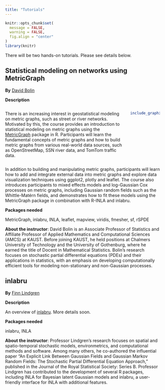 ```yaml
---
title: "Tutorials"
---
```

```r
knitr::opts_chunk$set(
  message = FALSE, 
  warning = FALSE,
  fig.align = "center"
)
library(knitr)
```

There will be two hands-on tutorials. Please see details below.


## Statistical modeling on networks using MetricGraph

**By** [David Bolin](https://www.kaust.edu.sa/en/study/faculty/david-bolin)

**Description**

::: columns
::: {.column width="80%"}

There is an increasing interest in geostatistical modeling on metric graphs, such as street or river networks. Motivated by this, the course provides an introduction to statistical modeling on metric graphs using the [MetricGraph](https://davidbolin.github.io/MetricGraph/) package in R. Participants will learn the fundamental concepts of metric graphs and how to build metric graphs from various real-world data sources, such as OpenStreetMap, SSN river data, and TomTom traffic data.

:::
::: {.column width="20%"}

```r
include_graphics('img/metricgraph_logo.png')
```

:::
:::

In addition to building and manipulating metric graphs, participants will learn how to add and integrate external data into metric graphs and explore data visualization techniques using ggplot2, plotly and leaflet. The course also introduces participants to mixed effects models and log-Gaussian Cox processes on metric graphs, including Gaussian random fields such as the Whittle-Matérn fields, and demonstrates how to fit these models using the MetricGraph package in combination with R-INLA and inlabru. 

**Packages needed**

MetricGraph, inlabru, INLA, leaflet, mapview, viridis, fmesher, sf, rSPDE


**About the instructor**: David Bolin is an Associate Professor of Statistics and Affiliate Professor of Applied Mathematics and Computational Sciences (AMCS) at KAUST. Before joining KAUST, he held positions at Chalmers University of Technology and the University of Gothenburg, where he earned the title of Docent in Mathematical Statistics. Bolin’s research focuses on stochastic partial differential equations (PDEs) and their applications in statistics, with an emphasis on developing computationally efficient tools for modeling non-stationary and non-Gaussian processes.

## inlabru

**By** [Finn Lindgren](https://www.maths.ed.ac.uk/~flindgre/)

**Description**

An overview of [inlabru](https://sites.google.com/inlabru.org/inlabru). More details soon.

**Packages needed** 

inlabru, INLA

**About the instructor**: Professor Lindgren's research focuses on spatial and spatio-temporal stochastic models, environmetrics, and computational methods and software. Among many others, he co-authored the influential paper "An Explicit Link Between Gaussian Fields and Gaussian Markov Random Fields: The Stochastic Partial Differential Equation Approach," published in the Journal of the Royal Statistical Society: Series B. Professor Lindgren has contributed to the development of several R packages, including INLA for Bayesian latent Gaussian models and inlabru, a user-friendly interface for INLA with additional features.